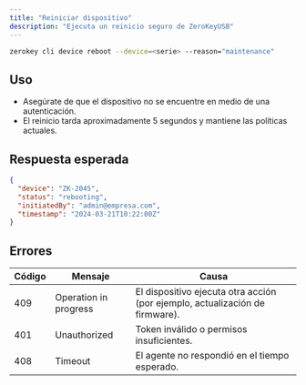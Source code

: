 ```yaml
---
title: "Reiniciar dispositivo"
description: "Ejecuta un reinicio seguro de ZeroKeyUSB"
---
```


```bash
zerokey cli device reboot --device=<serie> --reason="maintenance"
```

## Uso

- Asegúrate de que el dispositivo no se encuentre en medio de una autenticación.
- El reinicio tarda aproximadamente 5 segundos y mantiene las políticas actuales.

## Respuesta esperada

```json
{
  "device": "ZK-2045",
  "status": "rebooting",
  "initiatedBy": "admin@empresa.com",
  "timestamp": "2024-03-21T10:22:00Z"
}
```

## Errores

| Código | Mensaje | Causa |
| --- | --- | --- |
| 409 | Operation in progress | El dispositivo ejecuta otra acción (por ejemplo, actualización de firmware). |
| 401 | Unauthorized | Token inválido o permisos insuficientes. |
| 408 | Timeout | El agente no respondió en el tiempo esperado.

